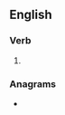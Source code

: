 {{also|méditâtes}}
==English==

===Verb===
{{head|en|verb form}}

# {{en-third-person singular of|meditate}}

===Anagrams===
* {{anagrams|en|admittees|datetimes|estimated}}